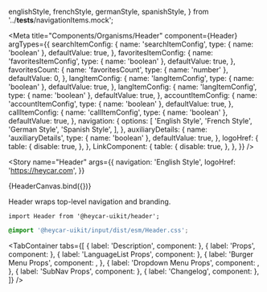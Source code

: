 
  englishStyle,
  frenchStyle,
  germanStyle,
  spanishStyle,
} from '../__tests__/navigationItems.mock';

<!-- Meta -->

<Meta
  title="Components/Organisms/Header"
  component={Header}
  argTypes={{
    searchItemConfig: {
      name: 'searchItemConfig',
      type: { name: 'boolean' },
      defaultValue: true,
    },
    favoritesItemConfig: {
      name: 'favoritesItemConfig',
      type: { name: 'boolean' },
      defaultValue: true,
    },
    favoritesCount: {
      name: 'favoritesCount',
      type: { name: 'number' },
      defaultValue: 0,
    },
    langItemConfig: {
      name: 'langItemConfig',
      type: { name: 'boolean' },
      defaultValue: true,
    },
    langItemConfig: {
      name: 'langItemConfig',
      type: { name: 'boolean' },
      defaultValue: true,
    },
    accountItemConfig: {
      name: 'accountItemConfig',
      type: { name: 'boolean' },
      defaultValue: true,
    },
    callItemConfig: {
      name: 'callItemConfig',
      type: { name: 'boolean' },
      defaultValue: true,
    },
    navigation: {
      options: [
        'English Style',
        'French Style',
        'German Style',
        'Spanish Style',
      ],
    },
    auxiliaryDetails: {
      name: 'auxiliaryDetails',
      type: { name: 'boolean' },
      defaultValue: true,
    },
    logoHref: {
      table: {
        disable: true,
      },
    },
    LinkComponent: {
      table: {
        disable: true,
      },
    },
  }}
/>

<!-- Canvas -->

<Story
  name="Header"
  args={{
    navigation: 'English Style',
    logoHref: 'https://heycar.com',
  }}
>
  {HeaderCanvas.bind({})}
</Story>

<!-- Docs -->

<ComponentHeader
  name="Header"
  version={version}
  stage={1}
  design="https://www.figma.com/file/rrvkvQEoVTOHa7MzyKSaoz/OTP-Global-Design-System?node-id=4496-100132"
/>

Header wraps top-level navigation and branding.

```tsx
import Header from '@heycar-uikit/header';
```

```css
@import '@heycar-uikit/input/dist/esm/Header.css';
```

<!-- Description -->

<TabContainer
  tabs={[
    { label: 'Description', component: <Description /> },
    { label: 'Props', component: <Props of={Header} /> },
    { label: 'LanguageList Props', component: <Props of={LanguageList} /> },
    {
      label: 'Burger Menu Props',
      component: <Props of={NavigationBurgerMenu} />,
    },
    {
      label: 'Dropdown Menu Props',
      component: <Props of={NavigationDropdown} />,
    },
    { label: 'SubNav Props', component: <Props of={SubNav} /> },
    { label: 'Changelog', component: <Changelog /> },
  ]}
/>
